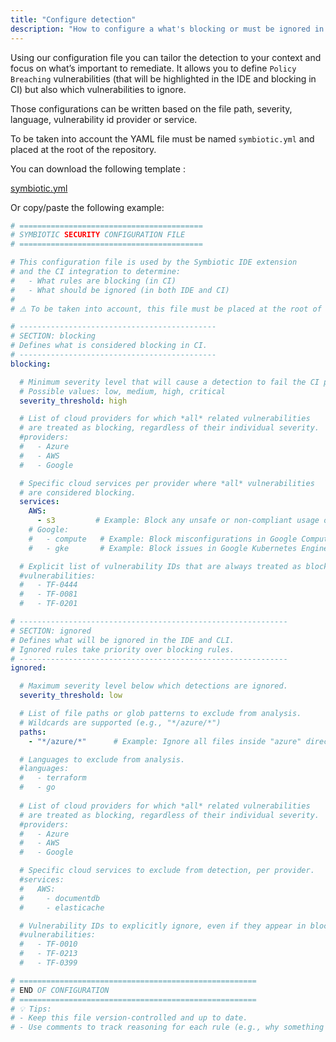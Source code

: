 ```yaml
---
title: "Configure detection"
description: "How to configure a what's blocking or must be ignored in a repository ?"
---
```


Using our configuration file you can tailor the detection to your context and focus on what’s important to remediate. It allows you to define `Policy Breaching` vulnerabilities (that will be highlighted in the IDE and blocking in CI) but also which vulnerabilities to ignore. 

Those configurations can be written based on the file path, severity, language, vulnerability id provider or service.

To be taken into account the YAML file must be named `symbiotic.yml` and placed at the root of the repository.

You can download the following template :

[symbiotic.yml](attachment:f312a8f0-7b3f-47f0-8cd2-a8d35f9ed5ce:symbiotic.yml)

Or copy/paste the following example: 

```yaml
# =========================================
# SYMBIOTIC SECURITY CONFIGURATION FILE
# =========================================

# This configuration file is used by the Symbiotic IDE extension
# and the CI integration to determine:
#   - What rules are blocking (in CI)
#   - What should be ignored (in both IDE and CI)
#
# ⚠️ To be taken into account, this file must be placed at the root of the repository.

# --------------------------------------------
# SECTION: blocking
# Defines what is considered blocking in CI.
# --------------------------------------------
blocking:

  # Minimum severity level that will cause a detection to fail the CI pipeline.
  # Possible values: low, medium, high, critical
  severity_threshold: high

  # List of cloud providers for which *all* related vulnerabilities
  # are treated as blocking, regardless of their individual severity.
  #providers:
  #   - Azure
  #   - AWS
  #   - Google

  # Specific cloud services per provider where *all* vulnerabilities
  # are considered blocking.
  services:
    AWS:
      - s3         # Example: Block any unsafe or non-compliant usage of S3
    # Google:
    #   - compute   # Example: Block misconfigurations in Google Compute Engine
    #   - gke       # Example: Block issues in Google Kubernetes Engine

  # Explicit list of vulnerability IDs that are always treated as blocking.
  #vulnerabilities:
  #   - TF-0444
  #   - TF-0081
  #   - TF-0201

# ------------------------------------------------------------
# SECTION: ignored
# Defines what will be ignored in the IDE and CLI.
# Ignored rules take priority over blocking rules.
# ------------------------------------------------------------
ignored:

  # Maximum severity level below which detections are ignored.
  severity_threshold: low

  # List of file paths or glob patterns to exclude from analysis.
  # Wildcards are supported (e.g., "*/azure/*")
  paths:
    - "*/azure/*"      # Example: Ignore all files inside "azure" directories

  # Languages to exclude from analysis.
  #languages:
  #   - terraform
  #   - go
  
  # List of cloud providers for which *all* related vulnerabilities
  # are treated as blocking, regardless of their individual severity.
  #providers:
  #   - Azure
  #   - AWS
  #   - Google

  # Specific cloud services to exclude from detection, per provider.
  #services:
  #   AWS:
  #     - documentdb
  #     - elasticache

  # Vulnerability IDs to explicitly ignore, even if they appear in blocking lists.
  #vulnerabilities:
  #   - TF-0010
  #   - TF-0213
  #   - TF-0399

# =====================================================
# END OF CONFIGURATION
# =====================================================
# 💡 Tips:
# - Keep this file version-controlled and up to date.
# - Use comments to track reasoning for each rule (e.g., why something is ignored).
```